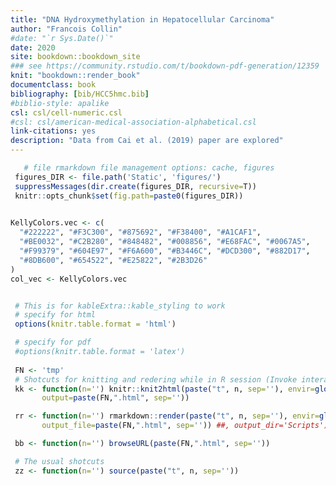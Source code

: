 ```yaml
--- 
title: "DNA Hydroxymethylation in Hepatocellular Carcinoma"
author: "Francois Collin"
#date: "`r Sys.Date()`"
date: 2020
site: bookdown::bookdown_site
### see https://community.rstudio.com/t/bookdown-pdf-generation/12359
knit: "bookdown::render_book"  
documentclass: book
bibliography: [bib/HCC5hmc.bib]
#biblio-style: apalike
csl: csl/cell-numeric.csl
#csl: csl/american-medical-association-alphabetical.csl
link-citations: yes
description: "Data from Cai et al. (2019) paper are explored"
---
```


<!-- ONLY THIS FILE SHOULD HAVE YAML -->

<!-- THIS FILE DOESN'T HAVE TO HAVE ANY CONTENT ... -->
 

<style>

.watermark {
  opacity: 0.2;
  position: fixed;
  top: 50%;
  left: 50%;
  font-size: 500%;
  color: #00407d;
}

</style>

<!-- THIS DIDN'T DO ANYTHING
<div class="watermark">DRAFT</div>
-->

```r
   # file rmarkdown file management options: cache, figures
 figures_DIR <- file.path('Static', 'figures/')
 suppressMessages(dir.create(figures_DIR, recursive=T))
 knitr::opts_chunk$set(fig.path=paste0(figures_DIR))
 

KellyColors.vec <- c(
  "#222222", "#F3C300", "#875692", "#F38400", "#A1CAF1",
  "#BE0032", "#C2B280", "#848482", "#008856", "#E68FAC", "#0067A5",
  "#F99379", "#604E97", "#F6A600", "#B3446C", "#DCD300", "#882D17",
  "#8DB600", "#654522", "#E25822", "#2B3D26"
)
col_vec <- KellyColors.vec


 # This is for kableExtra::kable_styling to work
 # specify for html
 options(knitr.table.format = 'html')

 # specify for pdf
 #options(knitr.table.format = 'latex')
  
 FN <- 'tmp'
 # Shotcuts for knitting and redering while in R session (Invoke interactive R from R/Scripts folder)
 kk <- function(n='') knitr::knit2html(paste("t", n, sep=''), envir=globalenv(),
       output=paste(FN,".html", sep=''))

 rr <- function(n='') rmarkdown::render(paste("t", n, sep=''), envir=globalenv(),
       output_file=paste(FN,".html", sep='')) ##, output_dir='Scripts')

 bb <- function(n='') browseURL(paste(FN,".html", sep=''))

 # The usual shotcuts
 zz <- function(n='') source(paste("t", n, sep=''))

```


